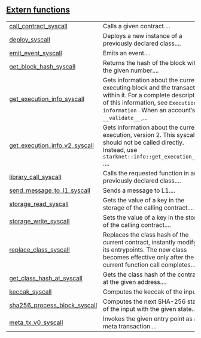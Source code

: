 
## [Extern functions](./core-starknet-syscalls-extern_functions)

| | |
|:---|:---|
| [call_contract_syscall](./core-starknet-syscalls-call_contract_syscall) | Calls a given contract.... |
| [deploy_syscall](./core-starknet-syscalls-deploy_syscall) | Deploys a new instance of a previously declared class.... |
| [emit_event_syscall](./core-starknet-syscalls-emit_event_syscall) | Emits an event.... |
| [get_block_hash_syscall](./core-starknet-syscalls-get_block_hash_syscall) | Returns the hash of the block with the given number.... |
| [get_execution_info_syscall](./core-starknet-syscalls-get_execution_info_syscall) | Gets information about the currently executing block and the transactions within it. For a complete description of this information, see `Execution information` . When an account’s `__validate__` ,... |
| [get_execution_info_v2_syscall](./core-starknet-syscalls-get_execution_info_v2_syscall) | Gets information about the current execution, version 2. This syscall should not be called directly. Instead, use `starknet::info::get_execution_info` .... |
| [library_call_syscall](./core-starknet-syscalls-library_call_syscall) | Calls the requested function in any previously declared class.... |
| [send_message_to_l1_syscall](./core-starknet-syscalls-send_message_to_l1_syscall) | Sends a message to L1.... |
| [storage_read_syscall](./core-starknet-syscalls-storage_read_syscall) | Gets the value of a key in the storage of the calling contract.... |
| [storage_write_syscall](./core-starknet-syscalls-storage_write_syscall) | Sets the value of a key in the storage of the calling contract.... |
| [replace_class_syscall](./core-starknet-syscalls-replace_class_syscall) | Replaces the class hash of the current contract, instantly modifying its entrypoints. The new class becomes effective only after the current function call completes.... |
| [get_class_hash_at_syscall](./core-starknet-syscalls-get_class_hash_at_syscall) | Gets the class hash of the contract at the given address.... |
| [keccak_syscall](./core-starknet-syscalls-keccak_syscall) | Computes the keccak of the input.... |
| [sha256_process_block_syscall](./core-starknet-syscalls-sha256_process_block_syscall) | Computes the next SHA-256 state of the input with the given state.... |
| [meta_tx_v0_syscall](./core-starknet-syscalls-meta_tx_v0_syscall) | Invokes the given entry point as a v0 meta transaction.... |
